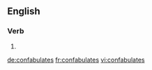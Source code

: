
==English==

===Verb===
{{head|en}}

# {{en-third-person singular of|confabulate}}

[[de:confabulates]]
[[fr:confabulates]]
[[vi:confabulates]]